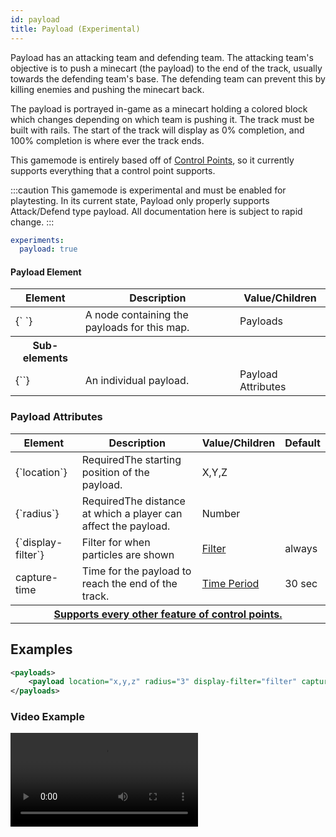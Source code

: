 ```yaml
---
id: payload
title: Payload (Experimental)
---
```


Payload has an attacking team and defending team. The attacking team's objective is to push
a minecart (the payload) to the end of the track, usually towards the defending team's base.
The defending team can prevent this by killing enemies and pushing the minecart back.

The payload is portrayed in-game as a minecart holding a colored block which changes depending on which team is
pushing it. The track must be built with rails.
The start of the track will display as 0% completion, and 100% completion is where ever the track ends.

This gamemode is entirely based off of [Control Points](/docs/modules/objectives/control-points),
so it currently supports everything that a control point supports.

:::caution
This gamemode is experimental and must be enabled for playtesting. In its
current state, Payload only properly supports Attack/Defend type payload.
All documentation here is subject to rapid change.
:::

```yml title="/server/plugins/PGM/config.yml"
experiments:
  payload: true
```

#### Payload Element

<div className="table-container">
  <table>
    <thead>
      <tr>
        <th>Element</th>
        <th>Description</th>
        <th>Value/Children</th>
      </tr>
    </thead>
    <tbody>
      <tr>
        <td>
          <label>{`<payloads> </payloads>`}</label>
        </td>
        <td>A node containing the payloads for this map.</td>
        <td>
          <span className="badge badge--secondary">Payloads</span>
        </td>
      </tr>
      <tr>
        <th>Sub-elements</th>
        <th />
        <th />
      </tr>
      <tr>
        <td>
          <label>{`<payload/>`}</label>
        </td>
        <td>An individual payload.</td>
        <td>
          <span className="badge badge--secondary">Payload Attributes</span>
        </td>
      </tr>
    </tbody>
  </table>
</div>

### Payload Attributes

<div className="table-container">
  <table>
    <thead>
      <tr>
        <th>Element</th>
        <th>Description</th>
        <th>Value/Children</th>
        <th>Default</th>
      </tr>
    </thead>
    <tbody>
      <tr>
        <td>
          <label>{`location`}</label>
        </td>
        <td>
          <span className="badge badge--danger">Required</span>The starting
          position of the payload.
        </td>
        <td>
          <span className="badge badge--primary">X,Y,Z</span>
        </td>
        <td></td>
      </tr>
      <tr>
        <td>
          <label>{`radius`}</label>
        </td>
        <td>
          <span className="badge badge--danger">Required</span>The distance at
          which a player can affect the payload.
        </td>
        <td>
          <span className="badge badge--primary">Number</span>
        </td>
        <td></td>
      </tr>
      <tr>
        <td>
          <label>{`display-filter`}</label>
        </td>
        <td>Filter for when particles are shown</td>
        <td>
          <a href="/docs/modules/mechanics/filters">Filter</a>
        </td>
        <td>
          <label>always</label>
        </td>
      </tr>
      <tr>
        <td>
          <label>capture-time</label>
        </td>
        <td>Time for the payload to reach the end of the track.</td>
        <td>
          <a href="/docs/reference/misc/time-periods">Time Period</a>
        </td>
        <td colspan="2">30 sec</td>
      </tr>
      <tr>
        <th colspan="4">
          <a href="/docs/modules/objectives/control-points#control-point-attributes">
            Supports every other feature of control points.
          </a>
        </th>
      </tr>
    </tbody>
  </table>
</div>

## Examples

```xml
<payloads>
    <payload location="x,y,z" radius="3" display-filter="filter" capture-time="1m" decay-rate="0.25" .../>
</payloads>
```

### Video Example

<video controls loop>
  <source src="/video/payload-demo.mp4" type="video/mp4"/>
Please update your browser as it does not support the video tag.
</video>
